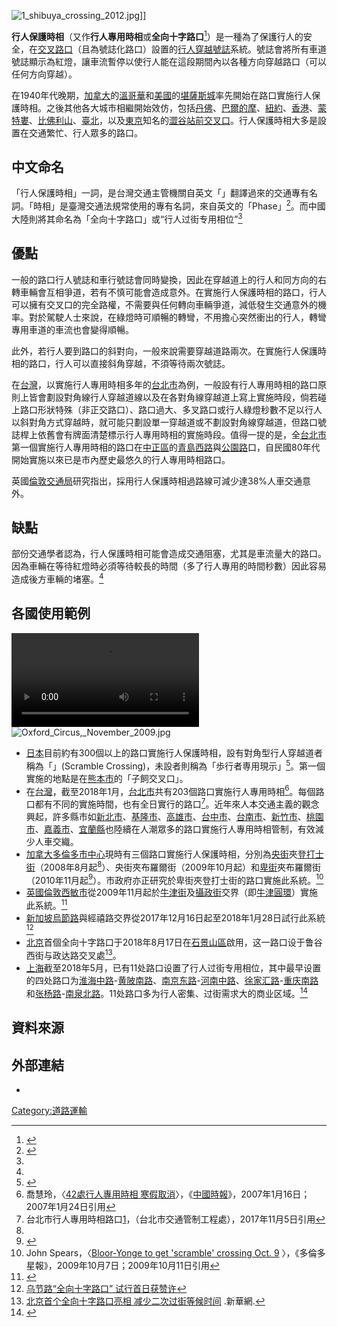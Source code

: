 [[File:1_shibuya_crossing_2012.jpg|thumb]]]]

'''行人保護時相'''（又作'''行人專用時相'''或'''全向十字路口'''<ref name="頭條080830">{{cite news|url=http://news.hkheadline.com/instantnews/news_content/200808/30/20080830b000048.html?cat=b|title=央街夾登打士街繁忙路口為試點 首個全向十字路口啟用|publisher=《頭條日報》|date=2008-08-30|accessdate=2012-11-04}}{{dead link|date=2018年1月 |bot=InternetArchiveBot |fix-attempted=yes }}</ref>）是一種為了保護行人的安全，在[[交叉路口|交叉路口]]（且為號誌化路口）設置的[[行人穿越道|行人穿越]][[交通號誌|號誌]]系統。號誌會將所有車道號誌顯示為紅燈，讓車流暫停以使行人能在這段期間內以各種方向穿越路口（可以任何方向穿越）。

在1940年代晚期，[[加拿大|加拿大]]的[[溫哥華|溫哥華]]和[[美國|美國]]的[[堪薩斯城_(密蘇里州)|堪薩斯城]]率先開始在路口實施行人保護時相。之後其他各大城市相繼開始效仿，包括[[丹佛_(科羅拉多州)|丹佛]]、[[巴爾的摩|巴爾的摩]]、[[紐約|紐約]]、[[香港|香港]]、[[蒙特婁|蒙特婁]]、[[比佛利山_(加利福尼亞州)|比佛利山]]、[[臺北|臺北]]，以及[[東京|東京]]知名的[[澀谷|澀谷]][[澀谷路口|站前交叉口]]。行人保護時相大多是設置在交通繁忙、行人眾多的路口。

== 中文命名==
「行人保護時相」一詞，是台灣交通主管機關自英文「{{lang|en|pedestrian scramble}}」翻譯過來的交通專有名詞。「時相」是臺灣交通法規常使用的專有名詞，來自英文的「Phase」<ref>{{Cite web |url = http://myweb.ncku.edu.tw/~shouren/unit8.pdf |title = Unit 8 交通控制- 號誌 |access-date = 2018-07-01 |archive-date = 2018-07-01 |archive-url = https://web.archive.org/web/20180701165131/http://myweb.ncku.edu.tw/~shouren/unit8.pdf |dead-url = no }}</ref>。而中國大陸則將其命名為「全向十字路口」或“行人过街专用相位”<ref name="Shanghai"/>

== 優點 ==
一般的路口行人號誌和車行號誌會同時變換，因此在穿越道上的行人和同方向的右轉車輛會互相爭道，若有不慎可能會造成意外。在實施行人保護時相的路口，行人可以擁有交叉口的完全路權，不需要與任何轉向車輛爭道，減低發生交通意外的機率。對於駕駛人士來說，在綠燈時可順暢的轉彎，不用擔心突然衝出的行人，轉彎專用車道的車流也會變得順暢。

此外，若行人要到路口的斜對向，一般來說需要穿越道路兩次。在實施行人保護時相的路口，行人可以直接斜角穿越，不須等待兩次號誌。

在[[台灣|台灣]]，以實施行人專用時相多年的[[台北市|台北市]]為例，一般設有行人專用時相的路口原則上皆會劃設對角線行人穿越道線以及在各對角線穿越道上寫上實施時段，倘若碰上路口形狀特殊（非正交路口）、路口過大、多叉路口或行人綠燈秒數不足以行人以斜對角方式穿越時，就可能只劃設單一穿越道或不劃設對角線穿越道，但路口號誌桿上依舊會有牌面清楚標示行人專用時相的實施時段。值得一提的是，全[[台北市|台北市]]第一個實施行人專用時相的路口在[[中正區_(臺北市)|中正區]]的[[青島西路|青島西路]]與[[公園路|公園路]]口，自民國80年代開始實施以來已是市內歷史最悠久的行人專用時相路口。

英國[[倫敦交通局|倫敦交通局]]研究指出，採用行人保護時相過路線可減少達38%人車交通意外。

== 缺點 ==
部份交通學者認為，行人保護時相可能會造成交通阻塞，尤其是車流量大的路口。因為車輛在等待紅燈時必須等待較長的時間（多了行人專用的時間秒數）因此容易造成後方車輛的堵塞。<ref name="Shanghai"/>

== 各國使用範例 ==
[[File:DiagonalCrosswalkYongeDundas.webm|thumb]]
[[File:Oxford_Circus,_November_2009.jpg|thumb]]

*[[日本|日本]]目前約有300個以上的路口實施行人保護時相，設有對角型行人穿越道者稱為「{{lang|ja|スクランブル交差点}}」(Scramble Crossing)，未設者則稱為「歩行者専用現示」<ref>{{Cite web |url=https://ja.wikipedia.org/wiki/%E6%AD%A9%E8%BB%8A%E5%88%86%E9%9B%A2%E5%BC%8F%E4%BF%A1%E5%8F%B7%E6%A9%9F |title=歩車分離式信号機 |access-date=2017-10-25 |archive-date=2015-11-02 |archive-url=https://web.archive.org/web/20151102114118/https://ja.wikipedia.org/wiki/%E6%AD%A9%E8%BB%8A%E5%88%86%E9%9B%A2%E5%BC%8F%E4%BF%A1%E5%8F%B7%E6%A9%9F |dead-url=no }}</ref>。第一個實施的地點是在[[熊本市|熊本市]]的「子飼交叉口」。
*在[[台灣|台灣]]，截至2018年1月，[[台北市|台北市]]共有203個路口實施行人專用時相<ref>喬慧玲，〈[http://news.chinatimes.com/Chinatimes/newslist/newslist-content/0,3546,11050601+112007011600087,00.html 42處行人專用時相 寒假取消]{{Dead link|date=2018年6月 |bot=InternetArchiveBot |fix-attempted=no }}〉，《[[中國時報|中國時報]]》，2007年1月16日；2007年1月24日引用</ref>。每個路口都有不同的實施時間，也有全日實行的路口<ref>台北市行人專用時相路口[http://www.bote.gov.taipei/public/Data/710217115371.pdf]{{Dead link|date=2018年6月 |bot=InternetArchiveBot |fix-attempted=no }}，（台北市交通管制工程處），2017年11月5日引用</ref>。近年來人本交通主義的觀念興起，許多縣市如[[新北市|新北市]]、[[基隆市|基隆市]]、[[高雄市|高雄市]]、[[台中市|台中市]]、[[台南市|台南市]]、[[新竹市|新竹市]]、[[桃園市|桃園市]]、[[嘉義市|嘉義市]]、[[宜蘭縣|宜蘭縣]]也陸續在人潮眾多的路口實施行人專用時相管制，有效減少人車交織。
*[[加拿大|加拿大]][[多倫多|多倫多]][[多倫多市中心|市中心]]現時有三個路口實施行人保護時相，分別為[[央街|央街]]夾[[登打士街_(安大略省)|登打士街]]（2008年8月起<ref name="頭條080830"/>）、央街夾布羅爾街（2009年10月起）和[[卑街|卑街]]夾布羅爾街（2010年11月起<ref>{{cite news |url=http://www.cbc.ca/news/canada/toronto/story/2010/11/03/bay-bloor-toronto-scramble445.html |title=Toronto gets 3rd 'scramble' intersection |publisher=CBC News |date=2010-11-03 |accessdate=2013-02-01 |archive-date=2013-08-01 |archive-url=https://web.archive.org/web/20130801101940/http://www.cbc.ca/news/canada/toronto/story/2010/11/03/bay-bloor-toronto-scramble445.html |dead-url=no }}</ref>）。市政府亦正研究於卑街夾登打士街的路口實施此系統。<ref>John Spears，〈[http://www.thestar.com/news/gta/article/706914--bloor-yonge-to-get-scramble-crossing-oct-9 Bloor-Yonge to get 'scramble' crossing Oct. 9] {{Wayback|url=http://www.thestar.com/news/gta/article/706914--bloor-yonge-to-get-scramble-crossing-oct-9 |date=20091012105003 }}〉，《多倫多星報》，2009年10月7日；2009年10月11日引用</ref>
*[[英國|英國]][[倫敦|倫敦]][[西敏市|西敏市]]從2009年11月起於[[牛津街|牛津街]]及[[攝政街|攝政街]]交界（即[[牛津圓環|牛津圓環]]）實施此系統。<ref>{{Cite web |url=http://news.bbc.co.uk/2/hi/uk_news/england/london/8337341.stm |title=Oxford Circus 'X-crossing' opens |access-date=2010-03-12 |archive-date=2011-09-05 |archive-url=https://web.archive.org/web/20110905064220/http://news.bbc.co.uk/2/hi/uk_news/england/london/8337341.stm |dead-url=no }}</ref>
*[[新加坡|新加坡]][[烏節路|烏節路]]與經禧路交界從2017年12月16日起至2018年1月28日試行此系統<ref>[http://www.zaobao.com/news/singapore/story20171217-819452 乌节路“全向十字路口” 试行首日获赞许]</ref>
*[[北京|北京]]首個全向十字路口于2018年8月17日在[[石景山區|石景山區]]啟用，这一路口设于鲁谷西街与政达路交叉處<ref>[http://www.xinhuanet.com/politics/2018-08/18/c_1123288343.htm 北京首个全向十字路口亮相 减少二次过街等候时间] {{Wayback|url=http://www.xinhuanet.com/politics/2018-08/18/c_1123288343.htm |date=20200809191739 }}.新華網.</ref>。
*[[上海|上海]]截至2018年5月，已有11处路口设置了行人过街专用相位，其中最早设置的四处路口为[[淮海中路|淮海中路]]-[[黄陂南路|黄陂南路]]、[[南京东路_(上海市)|南京东路]]-[[河南中路|河南中路]]、[[徐家汇路|徐家汇路]]-[[重庆南路_(上海)|重庆南路]]和[[张杨路|张杨路]]-[[南泉北路|南泉北路]]。11处路口多为行人密集、过街需求大的商业区域。<ref name="Shanghai">{{cite news|url=https://www.thepaper.cn/newsDetail_forward_2136266|title=人行绿灯亮时，上海这11个路口所有机动车都停下|publisher=澎湃新闻|date=2018-05-17|accessdate=2019-09-24|archive-date=2019-09-24|archive-url=https://web.archive.org/web/20190924071005/https://www.thepaper.cn/newsDetail_forward_2136266|dead-url=no}}</ref>

== 資料來源 ==
{{reflist}}

== 外部連結 ==
*{{Commons category-inline|Pedestrian scrambles|行人保護時相}}

[[Category:道路運輸|Category:道路運輸]]